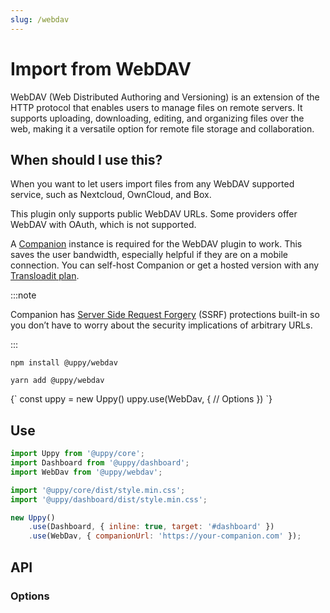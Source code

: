 ```yaml
---
slug: /webdav
---
```




# Import from WebDAV

WebDAV (Web Distributed Authoring and Versioning) is an extension of the HTTP
protocol that enables users to manage files on remote servers. It supports
uploading, downloading, editing, and organizing files over the web, making it a
versatile option for remote file storage and collaboration.

## When should I use this?

When you want to let users import files from any WebDAV supported service, such
as Nextcloud, OwnCloud, and Box.

This plugin only supports public WebDAV URLs. Some providers offer WebDAV with
OAuth, which is not supported.

A [Companion](/docs/companion) instance is required for the WebDAV plugin to
work. This saves the user bandwidth, especially helpful if they are on a mobile
connection. You can self-host Companion or get a hosted version with any
[Transloadit plan](https://transloadit.com/pricing/).

:::note

Companion has
[Server Side Request Forgery](https://owasp.org/www-community/attacks/Server_Side_Request_Forgery)
(SSRF) protections built-in so you don’t have to worry about the security
implications of arbitrary URLs.

:::

<Tabs>
  <TabItem value="npm" label="NPM" default>

```shell
npm install @uppy/webdav
```

  </TabItem>

  <TabItem value="yarn" label="Yarn">

```shell
yarn add @uppy/webdav
```

  </TabItem>

  <TabItem value="cdn" label="CDN">
    <UppyCdnExample>
      {`
        const uppy = new Uppy()
        uppy.use(WebDav, {
          // Options
        })
      `}
    </UppyCdnExample>
  </TabItem>
</Tabs>

## Use

```js {10-13} showLineNumbers
import Uppy from '@uppy/core';
import Dashboard from '@uppy/dashboard';
import WebDav from '@uppy/webdav';

import '@uppy/core/dist/style.min.css';
import '@uppy/dashboard/dist/style.min.css';

new Uppy()
	.use(Dashboard, { inline: true, target: '#dashboard' })
	.use(WebDav, { companionUrl: 'https://your-companion.com' });
```

## API

### Options

<CompanionOptions />
